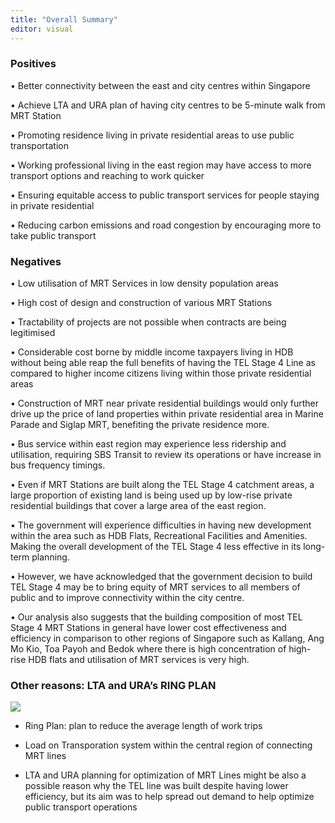 ```yaml
---
title: "Overall Summary"
editor: visual
---
```


### Positives

• Better connectivity between the east and city centres within Singapore

• Achieve LTA and URA plan of having city centres to be 5-minute walk from MRT Station

• Promoting residence living in private residential areas to use public transportation

• Working professional living in the east region may have access to more transport options and reaching to work quicker

• Ensuring equitable access to public transport services for people staying in private residential

• Reducing carbon emissions and road congestion by encouraging more to take public transport

### Negatives

• Low utilisation of MRT Services in low density population areas

• High cost of design and construction of various MRT Stations

• Tractability of projects are not possible when contracts are being legitimised

• Considerable cost borne by middle income taxpayers living in HDB without being able reap the full benefits of having the TEL Stage 4 Line as compared to higher income citizens living within those private residential areas

• Construction of MRT near private residential buildings would only further drive up the price of land properties within private residential area in Marine Parade and Siglap MRT, benefiting the private residence more.

• Bus service within east region may experience less ridership and utilisation, requiring SBS Transit to review its operations or have increase in bus frequency timings.

• Even if MRT Stations are built along the TEL Stage 4 catchment areas, a large proportion of existing land is being used up by low-rise private residential buildings that cover a large area of the east region.

• The government will experience difficulties in having new development within the area such as HDB Flats, Recreational Facilities and Amenities. Making the overall development of the TEL Stage 4 less effective in its long-term planning.

• However, we have acknowledged that the government decision to build TEL Stage 4 may be to bring equity of MRT services to all members of public and to improve connectivity within the city centre.

• Our analysis also suggests that the building composition of most TEL Stage 4 MRT Stations in general have lower cost effectiveness and efficiency in comparison to other regions of Singapore such as Kallang, Ang Mo Kio, Toa Payoh and Bedok where there is high concentration of high-rise HDB flats and utilisation of MRT services is very high.

### Other reasons: LTA and URA's RING PLAN

![](images/tg_image_221968486-01.jpeg)

-   Ring Plan: plan to reduce the average length of work trips

-   Load on Transporation system within the central region of connecting MRT lines

-   LTA and URA planning for optimization of MRT Lines might be also a possible reason why the TEL line was built despite having lower efficiency, but its aim was to help spread out demand to help optimize public transport operations
